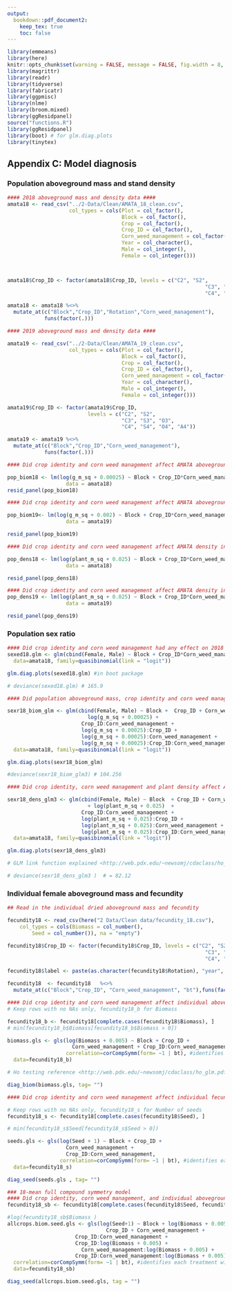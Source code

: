```yaml
---
output:
  bookdown::pdf_document2: 
    keep_tex: true
    toc: false
---
```


```r
library(emmeans)
library(here)
knitr::opts_chunk$set(warning = FALSE, message = FALSE, fig.width = 8, fig.height = 7, full.fig.width = T, out.width="100%",dev=c("png") ) #, fig.pos = "H")
library(magrittr)
library(readr)
library(tidyverse)
library(fabricatr)
library(ggpmisc)
library(nlme)
library(broom.mixed)
library(ggResidpanel)
source("functions.R")
library(ggResidpanel)
library(boot) # for glm.diag.plots
library(tinytex)
```


## Appendix C: Model diagnosis {-}

### Population aboveground mass and stand density {-}

```r
#### 2018 aboveground mass and density data #### 
amata18 <- read_csv("../2-Data/Clean/AMATA_18_clean.csv",
                    col_types = cols(Plot = col_factor(), 
                                     Block = col_factor(), 
                                     Crop = col_factor(),
                                     Crop_ID = col_factor(),
                                     Corn_weed_management = col_factor(),
                                     Year = col_character(),
                                     Male = col_integer(), 
                                     Female = col_integer()))



amata18$Crop_ID <- factor(amata18$Crop_ID, levels = c("C2", "S2",
                                                                "C3", "S3", "O3",
                                                                "C4", "S4", "O4", "A4"))

amata18 <- amata18 %<>%
  mutate_at(c("Block","Crop_ID","Rotation","Corn_weed_management"),
            funs(factor(.)))

#### 2019 aboveground mass and density data #### 

amata19 <- read_csv("../2-Data/Clean/AMATA_19_clean.csv",
                    col_types = cols(Plot = col_factor(), 
                                     Block = col_factor(), 
                                     Crop = col_factor(),
                                     Crop_ID = col_factor(),
                                     Corn_weed_management = col_factor(),
                                     Year = col_character(),
                                     Male = col_integer(), 
                                     Female = col_integer()))

amata19$Crop_ID <- factor(amata19$Crop_ID,
                          levels = c("C2", "S2",
                                     "C3", "S3", "O3",
                                     "C4", "S4", "O4", "A4"))

amata19 <- amata19 %<>%
  mutate_at(c("Block","Crop_ID","Corn_weed_management"),
            funs(factor(.)))

```



```r
#### Did crop identity and corn weed management affect AMATA aboveground mass in 2018? ####

pop_biom18 <- lm(log(g_m_sq + 0.00025) ~ Block + Crop_ID*Corn_weed_management, 
                   data = amata18)
resid_panel(pop_biom18) 
```


```r
#### Did crop identity and corn weed management affect AMATA aboveground mass in 2018? ####

pop_biom19<- lm(log(g_m_sq + 0.002) ~ Block + Crop_ID*Corn_weed_management,
                   data = amata19)

resid_panel(pop_biom19) 
```


```r
#### Did crop identity and corn weed management affect AMATA density in 2018? ####

pop_dens18 <- lm(log(plant_m_sq + 0.025) ~ Block + Crop_ID*Corn_weed_management, 
                   data = amata18)

resid_panel(pop_dens18) 
```

```r

#### Did crop identity and corn weed management affect AMATA density in 2019? ####
pop_dens19 <- lm(log(plant_m_sq + 0.025) ~ Block + Crop_ID*Corn_weed_management,
                   data = amata19)

resid_panel(pop_dens19) 

```



### Population sex ratio {-}



```r

#### Did crop identity and corn weed management had any effect on 2018 population sex ratio? ####
sexed18.glm <- glm(cbind(Female, Male) ~ Block + Crop_ID*Corn_weed_management,
  data=amata18, family=quasibinomial(link = "logit"))

glm.diag.plots(sexed18.glm) #in boot package

# deviance(sexed18.glm) # 165.9
```



```r
#### Did population aboveground mass, crop identity and corn weed management had any effect on 2018 population sex ratio? ####

sexr18_biom_glm <- glm(cbind(Female, Male) ~ Block +  Crop_ID + Corn_weed_management + 
                          log(g_m_sq + 0.00025) +
                        Crop_ID:Corn_weed_management + 
                        log(g_m_sq + 0.00025):Crop_ID +
                        log(g_m_sq + 0.00025):Corn_weed_management +
                        log(g_m_sq + 0.00025):Crop_ID:Corn_weed_management ,
  data=amata18, family=quasibinomial(link = "logit"))

glm.diag.plots(sexr18_biom_glm)

#deviance(sexr18_biom_glm3) # 104.256
```



```r

#### Did crop identity, corn weed management and plant density affect AMATA aboveground mass in 2018? ####

sexr18_dens_glm3 <- glm(cbind(Female, Male) ~ Block  + Crop_ID + Corn_weed_management +
                          + log(plant_m_sq + 0.025)  +
                        Crop_ID:Corn_weed_management + 
                        log(plant_m_sq + 0.025):Crop_ID +
                        log(plant_m_sq + 0.025):Corn_weed_management +
                        log(plant_m_sq + 0.025):Crop_ID:Corn_weed_management ,
  data=amata18, family=quasibinomial(link = "logit"))

glm.diag.plots(sexr18_dens_glm3)

# GLM link function explained <http://web.pdx.edu/~newsomj/cdaclass/ho_glm.pdf>

# deviance(sexr18_dens_glm3 )  # = 82.12
```

### Individual female aboveground mass and fecundity {-}


```r
## Read in the individual dried aboveground mass and fecundity 

fecundity18 <- read_csv(here("2 Data/Clean data/fecundity_18.csv"), 
    col_types = cols(Biomass = col_number(), 
        Seed = col_number()), na = "empty")

fecundity18$Crop_ID <- factor(fecundity18$Crop_ID, levels = c("C2", "S2",
                                                                "C3", "S3", "O3",
                                                                "C4", "S4", "O4", "A4"))

fecundity18$label <- paste(as.character(fecundity18$Rotation), "year", sep="-")

fecundity18  <- fecundity18   %<>%
  mutate_at(c("Block","Crop_ID", "Corn_weed_management", "bt"),funs(factor(.)))
```



```r

#### Did crop identity and corn weed management affect individual aboveground mass? ####
# Keep rows with no NAs only, fecundity18_b for Biomass

fecundity18_b <- fecundity18[complete.cases(fecundity18$Biomass), ]
# min(fecundity18_b$Biomass[fecundity18_b$Biomass > 0])

biomass.gls <- gls(log(Biomass + 0.005) ~ Block + Crop_ID + 
                     Corn_weed_management + Crop_ID:Corn_weed_management,
                   correlation=corCompSymm(form= ~1 | bt), #identifies each treatment within block
  data=fecundity18_b)

# Ho testing reference <http://web.pdx.edu/~newsomj/cdaclass/ho_glm.pdf>

diag_biom(biomass.gls, tag= "")
```



```r

#### Did crop identity and corn weed management affect individual fecundity? {-} 

# Keep rows with no NAs only, fecundity18_s for Number of seeds
fecundity18_s <- fecundity18[complete.cases(fecundity18$Seed), ]

# min(fecundity18_s$Seed[fecundity18_s$Seed > 0])

seeds.gls <- gls(log(Seed + 1) ~ Block + Crop_ID + 
                   Corn_weed_management +
                   Crop_ID:Corn_weed_management,
                 correlation=corCompSymm(form= ~1 | bt), #identifies each treatment within block
  data=fecundity18_s)

diag_seed(seeds.gls , tag= "")
```




```r
### 18-mean full compound symmetry model
#### Did crop identity, corn weed management, and individual aboveground mass affect AMATA aboveground mass in 2018? #### 
fecundity18_sb <- fecundity18[complete.cases(fecundity18$Seed, fecundity18$Biomass), ]

#log(fecundity18_sb$Biomass )
allcrops.biom.seed.gls <- gls(log(Seed+1) ~ Block + log(Biomass + 0.005) + 
                                Crop_ID + Corn_weed_management +
                      Crop_ID:Corn_weed_management +
                      Crop_ID:log(Biomass + 0.005) + 
                        Corn_weed_management:log(Biomass + 0.005) +
                      Crop_ID:Corn_weed_management:log(Biomass + 0.005),
  correlation=corCompSymm(form= ~1 | bt), #identifies each treatment within block
  data=fecundity18_sb)

diag_seed(allcrops.biom.seed.gls, tag = "") 
```



